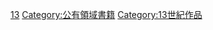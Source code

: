 {{Commons category|13th-century books}}

[[Category:各世紀書籍|13]]
[[Category:公有領域書籍|Category:公有領域書籍]]
[[Category:13世紀作品|Category:13世紀作品]]